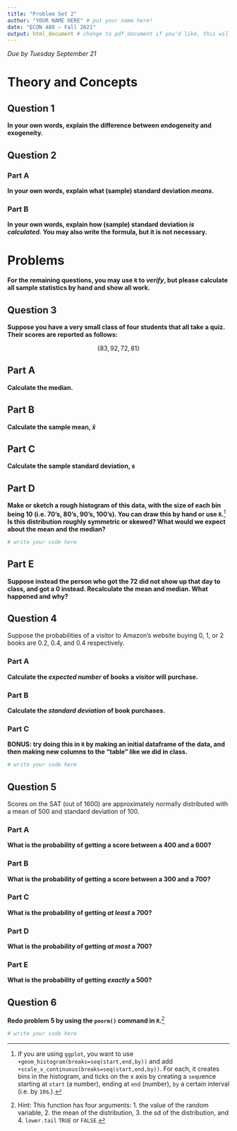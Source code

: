 ```yaml
---
title: "Problem Set 2"
author: "YOUR NAME HERE" # put your name here! 
date: "ECON 480 — Fall 2021"
output: html_document # change to pdf_document if you'd like, this will make a webpage (you can email it and open in any browser)
---
```


<!--CLICK "KNIT" ABOVE TO RENDER TO HTML, PDF, OR WORD OUTPUT
In fact, try knitting right away and see what this produces!

To knit to PDF, you will need to install a LaTeX distribution, which you can do
easily by running the following code in R:

install.packages("tinytex")
tinytex::install_tinytex()
-->

*Due by Tuesday September 21*

# Theory and Concepts

## Question 1
**In your own words, explain the difference between endogeneity and exogeneity.**

<!--WRITE YOUR ANSWERS BELOW -->

## Question 2

### Part A 

**In your own words, explain what (sample) standard deviation _means_.**

<!--WRITE YOUR ANSWERS BELOW -->

### Part B 

**In your own words, explain how (sample) standard deviation _is calculated._ You may also write the formula, but it is not necessary.**

<!--WRITE YOUR ANSWERS BELOW -->


# Problems

**For the remaining questions, you may use `R` to *verify*, but please calculate all sample statistics by hand and show all work.**

## Question 3

**Suppose you have a very small class of four students that all take a quiz. Their scores are reported as follows:**

$$\{83, 92, 72, 81\}$$

## Part A 
**Calculate the median.**

<!--WRITE YOUR ANSWERS BELOW -->

## Part B 
**Calculate the sample mean, $\bar{x}$**

<!--WRITE YOUR ANSWERS BELOW -->

## Part C 
**Calculate the sample standard deviation, $s$**

<!--WRITE YOUR ANSWERS BELOW -->

## Part D
**Make or sketch a rough histogram of this data, with the size of each bin being 10 (i.e. 70's, 80's, 90's, 100's). You can draw this by hand or use `R`.**^[If you are using `ggplot`, you want to use `+geom_histogram(breaks=seq(start,end,by))` and add `+scale_x_continuous(breaks=seq(start,end,by))`. For each, it creates bins in the histogram, and ticks on the x axis by creating a `seq`uence starting at `start` (a number), ending at `end` (number), `by` a certain interval (i.e. by `10`s.).] **Is this distribution roughly symmetric or skewed? What would we expect about the mean and the median?**

<!--WRITE YOUR ANSWERS BELOW -->

```r
# write your code here
```


## Part E

**Suppose instead the person who got the 72 did not show up that day to class, and got a 0 instead. Recalculate the mean and median. What happened and why?**

<!--WRITE YOUR ANSWERS BELOW -->


## Question 4

Suppose the probabilities of a visitor to Amazon’s website buying 0, 1, or 2 books are 0.2, 0.4, and 0.4 respectively. 

### Part A
**Calculate the _expected number_ of books a visitor will purchase.**

<!--WRITE YOUR ANSWERS BELOW -->

### Part B
**Calculate the _standard deviation_ of book purchases.**

<!--WRITE YOUR ANSWERS BELOW -->

### Part C 
**BONUS: try doing this in `R` by making an initial dataframe of the data, and then making new columns to the "table" like we did in class.**

<!--WRITE YOUR ANSWERS BELOW -->

```r
# write your code here
```

## Question 5

Scores on the SAT (out of 1600) are approximately normally distributed with a mean of 500 and standard deviation of 100. 

### Part A
**What is the probability of getting a score between a 400 and a 600?**

<!--WRITE YOUR ANSWERS BELOW -->

### Part B
**What is the probability of getting a score between a 300 and a 700?**

<!--WRITE YOUR ANSWERS BELOW -->

### Part C
**What is the probability of getting _at least_ a 700?**

<!--WRITE YOUR ANSWERS BELOW -->

### Part D
**What is the probability of getting _at most_ a 700?**

<!--WRITE YOUR ANSWERS BELOW -->

### Part E
**What is the probability of getting _exactly_ a 500?**

<!--WRITE YOUR ANSWERS BELOW -->

## Question 6

**Redo problem 5 by using the `pnorm()` command in `R`.**^[Hint: This function has four arguments: 1. the value of the random variable, 2. the mean of the distribution, 3. the sd of the distribution, and 4. `lower.tail` `TRUE` or `FALSE`.]

<!--WRITE YOUR ANSWERS BELOW -->

```r
# write your code here
```